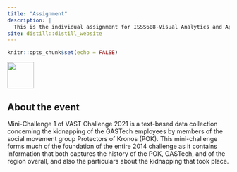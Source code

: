 ```yaml
---
title: "Assignment"
description: |
  This is the individual assignment for ISSS608-Visual Analytics and Application. 
site: distill::distill_website
---
```


```r
knitr::opts_chunk$set(echo = FALSE)
```


![](AboutPic.jpg){width=60}

## About the event

Mini-Challenge 1 of VAST Challenge 2021 is a text-based data collection concerning the kidnapping of the GASTech employees by members of the social movement group Protectors of Kronos (POK).  This mini-challenge forms much of the foundation of the entire 2014 challenge as it contains information that both captures the history of the POK, GASTech, and of the region overall, and also the particulars about the kidnapping that took place.  